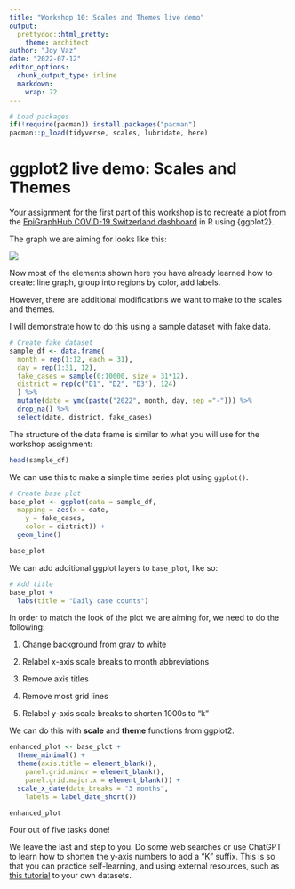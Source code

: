 ```yaml
---
title: "Workshop 10: Scales and Themes live demo"
output:
  prettydoc::html_pretty:
    theme: architect
author: "Joy Vaz"
date: "2022-07-12"
editor_options: 
  chunk_output_type: inline
  markdown: 
    wrap: 72
---
```


```r
# Load packages 
if(!require(pacman)) install.packages("pacman")
pacman::p_load(tidyverse, scales, lubridate, here)

```

# ggplot2 live demo: Scales and Themes

Your assignment for the first part of this workshop is to recreate a
plot from the [EpiGraphHub COVID-19 Switzerland
dashboard](https://epigraphhub.org/superset/dashboard/11) in R using
{ggplot2}.

The graph we are aiming for looks like this:

![](images/EGH_COVID_dash.png)

Now most of the elements shown here you have already learned how to
create: line graph, group into regions by color, add labels.

However, there are additional modifications we want to make to the
scales and themes.

I will demonstrate how to do this using a sample dataset with fake data.

```r
# Create fake dataset
sample_df <- data.frame(
  month = rep(1:12, each = 31),
  day = rep(1:31, 12),
  fake_cases = sample(0:10000, size = 31*12),
  district = rep(c("D1", "D2", "D3"), 124)
  ) %>% 
  mutate(date = ymd(paste("2022", month, day, sep ="-"))) %>% 
  drop_na() %>% 
  select(date, district, fake_cases)
```

The structure of the data frame is similar to what you will use for the
workshop assignment:

```r
head(sample_df)
```

We can use this to make a simple time series plot using `ggplot()`.

```r
# Create base plot
base_plot <- ggplot(data = sample_df,
  mapping = aes(x = date,
    y = fake_cases,
    color = district)) +
  geom_line()

base_plot
```

We can add additional ggplot layers to `base_plot`, like so:

```r
# Add title
base_plot +
  labs(title = "Daily case counts")
```

In order to match the look of the plot we are aiming for, we need to do
the following:

1.  Change background from gray to white

2.  Relabel x-axis scale breaks to month abbreviations

3.  Remove axis titles

4.  Remove most grid lines

5.  Relabel y-axis scale breaks to shorten 1000s to "k"

We can do this with **scale** and **theme** functions from ggplot2.

```r
enhanced_plot <- base_plot +
  theme_minimal() +
  theme(axis.title = element_blank(),
    panel.grid.minor = element_blank(),
    panel.grid.major.x = element_blank()) +
  scale_x_date(date_breaks = "3 months",
    labels = label_date_short())

enhanced_plot
```

Four out of five tasks done!

We leave the last and step to you. Do some web searches or use ChatGPT
to learn how to shorten the y-axis numbers to add a "K" suffix. This is
so that you can practice self-learning, and using external resources,
such as [this
tutorial](https://www.roelpeters.be/scale-ggplot-y-axis-millions-or-thousands-r/)
to your own datasets.
